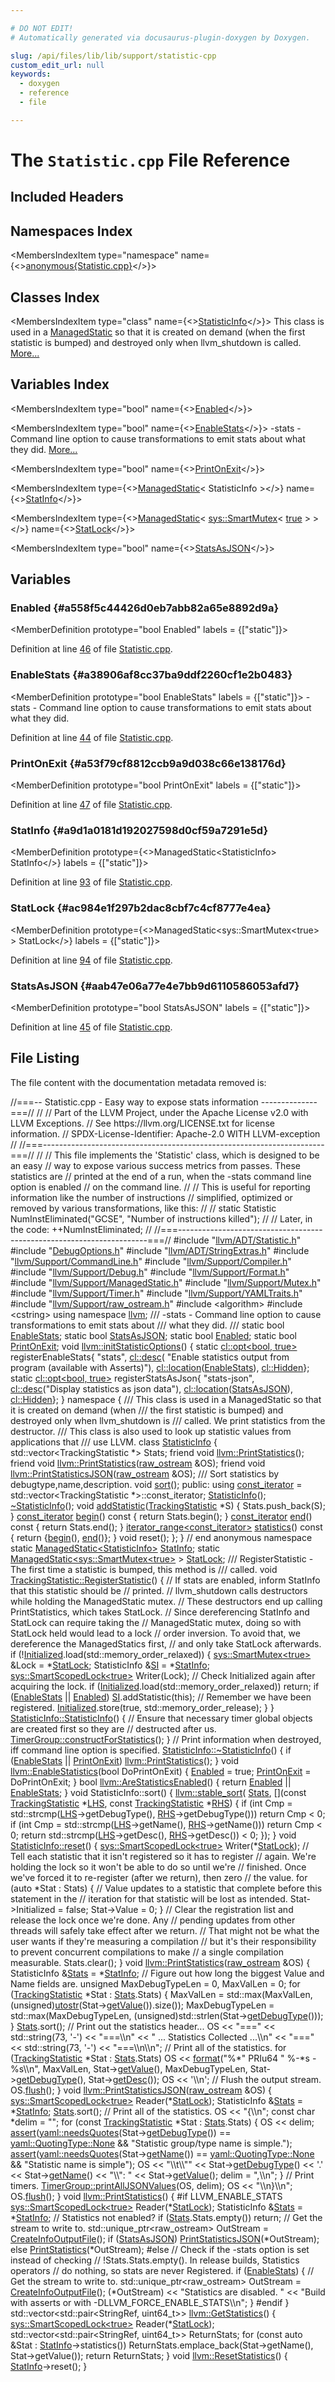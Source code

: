```yaml
---

# DO NOT EDIT!
# Automatically generated via docusaurus-plugin-doxygen by Doxygen.

slug: /api/files/lib/lib/support/statistic-cpp
custom_edit_url: null
keywords:
  - doxygen
  - reference
  - file

---
```





# The `Statistic.cpp` File Reference

<DoxygenPage pluginConfig={pluginConfig}>



## Included Headers

<IncludesList>
<IncludesListItem
  filePath="llvm/ADT/Statistic.h"
  permalink="/docs/api/files/include/include/llvm/include/llvm/adt/statistic-h"
  isLocal="true" />
<IncludesListItem
  filePath="DebugOptions.h"
  permalink="/docs/api/files/lib/lib/support/debugoptions-h"
  isLocal="true" />
<IncludesListItem
  filePath="llvm/ADT/StringExtras.h"
  permalink="/docs/api/files/include/include/llvm/include/llvm/adt/stringextras-h"
  isLocal="true" />
<IncludesListItem
  filePath="llvm/Support/CommandLine.h"
  permalink="/docs/api/files/include/include/llvm/include/llvm/support/commandline-h"
  isLocal="true" />
<IncludesListItem
  filePath="llvm/Support/Compiler.h"
  permalink="/docs/api/files/include/include/llvm/include/llvm/support/compiler-h"
  isLocal="true" />
<IncludesListItem
  filePath="llvm/Support/Debug.h"
  permalink="/docs/api/files/include/include/llvm/include/llvm/support/debug-h"
  isLocal="true" />
<IncludesListItem
  filePath="llvm/Support/Format.h"
  permalink="/docs/api/files/include/include/llvm/include/llvm/support/format-h"
  isLocal="true" />
<IncludesListItem
  filePath="llvm/Support/ManagedStatic.h"
  permalink="/docs/api/files/include/include/llvm/include/llvm/support/managedstatic-h"
  isLocal="true" />
<IncludesListItem
  filePath="llvm/Support/Mutex.h"
  permalink="/docs/api/files/include/include/llvm/include/llvm/support/mutex-h"
  isLocal="true" />
<IncludesListItem
  filePath="llvm/Support/Timer.h"
  permalink="/docs/api/files/include/include/llvm/include/llvm/support/timer-h"
  isLocal="true" />
<IncludesListItem
  filePath="llvm/Support/YAMLTraits.h"
  permalink="/docs/api/files/include/include/llvm/include/llvm/support/yamltraits-h"
  isLocal="true" />
<IncludesListItem
  filePath="llvm/Support/raw_ostream.h"
  permalink="/docs/api/files/include/include/llvm/include/llvm/support/raw-ostream-h"
  isLocal="true" />
<IncludesListItem
  filePath="algorithm"
  permalink=""
  isLocal="false" />
<IncludesListItem
  filePath="cstring"
  permalink=""
  isLocal="false" />
</IncludesList>

## Namespaces Index

<MembersIndex>

<MembersIndexItem
  type="namespace"
  name={<><a href="/docs/api/namespaces/anonymous-statistic-cpp-">anonymous&#123;Statistic.cpp&#125;</a></>}>
</MembersIndexItem>

</MembersIndex>

## Classes Index

<MembersIndex>

<MembersIndexItem
  type="class"
  name={<><a href="/docs/api/classes/anonymous-namespace-statistic-cpp-/statisticinfo">StatisticInfo</a></>}>
This class is used in a <a href="/docs/api/classes/llvm/managedstatic">ManagedStatic</a> so that it is created on demand (when the first statistic is bumped) and destroyed only when llvm&#95;shutdown is called. <a href="/docs/api/classes/anonymous-namespace-statistic-cpp-/statisticinfo/#details">More...</a>
</MembersIndexItem>

</MembersIndex>

## Variables Index

<MembersIndex>

<MembersIndexItem
  type="bool"
  name={<><a href="#a558f5c44426d0eb7abb82a65e8892d9a">Enabled</a></>}>
</MembersIndexItem>

<MembersIndexItem
  type="bool"
  name={<><a href="#a38906af8cc37ba9ddf2260cf1e2b0483">EnableStats</a></>}>
-stats - Command line option to cause transformations to emit stats about what they did. <a href="#a38906af8cc37ba9ddf2260cf1e2b0483">More...</a>
</MembersIndexItem>

<MembersIndexItem
  type="bool"
  name={<><a href="#a53f79cf8812ccb9a9d038c66e138176d">PrintOnExit</a></>}>
</MembersIndexItem>

<MembersIndexItem
  type={<><a href="/docs/api/classes/llvm/managedstatic">ManagedStatic</a>&lt; StatisticInfo &gt;</>}
  name={<><a href="#a9d1a0181d192027598d0cf59a7291e5d">StatInfo</a></>}>
</MembersIndexItem>

<MembersIndexItem
  type={<><a href="/docs/api/classes/llvm/managedstatic">ManagedStatic</a>&lt; <a href="/docs/api/classes/llvm/sys/smartmutex">sys::SmartMutex</a>&lt; <a href="/docs/api/files/lib/lib/analysis/basicaliasanalysis-cpp/#af6d5cafbdfc5313e65d990120021a3ec">true</a> &gt; &gt;</>}
  name={<><a href="#ac984e1f297b2dac8cbf7c4cf8777e4ea">StatLock</a></>}>
</MembersIndexItem>

<MembersIndexItem
  type="bool"
  name={<><a href="#aab47e06a77e4e7bb9d6110586053afd7">StatsAsJSON</a></>}>
</MembersIndexItem>

</MembersIndex>


<SectionDefinition>

## Variables

### Enabled {#a558f5c44426d0eb7abb82a65e8892d9a}

<MemberDefinition
  prototype="bool Enabled"
  labels = {["static"]}>

Definition at line <a href="#l00046">46</a> of file <a href="/docs/api/files/lib/lib/support/statistic-cpp">Statistic.cpp</a>.
</MemberDefinition>

### EnableStats {#a38906af8cc37ba9ddf2260cf1e2b0483}

<MemberDefinition
  prototype="bool EnableStats"
  labels = {["static"]}>
-stats - Command line option to cause transformations to emit stats about what they did.

Definition at line <a href="#l00044">44</a> of file <a href="/docs/api/files/lib/lib/support/statistic-cpp">Statistic.cpp</a>.
</MemberDefinition>

### PrintOnExit {#a53f79cf8812ccb9a9d038c66e138176d}

<MemberDefinition
  prototype="bool PrintOnExit"
  labels = {["static"]}>

Definition at line <a href="#l00047">47</a> of file <a href="/docs/api/files/lib/lib/support/statistic-cpp">Statistic.cpp</a>.
</MemberDefinition>

### StatInfo {#a9d1a0181d192027598d0cf59a7291e5d}

<MemberDefinition
  prototype={<>ManagedStatic&lt;StatisticInfo&gt; StatInfo</>}
  labels = {["static"]}>

Definition at line <a href="#l00093">93</a> of file <a href="/docs/api/files/lib/lib/support/statistic-cpp">Statistic.cpp</a>.
</MemberDefinition>

### StatLock {#ac984e1f297b2dac8cbf7c4cf8777e4ea}

<MemberDefinition
  prototype={<>ManagedStatic&lt;sys::SmartMutex&lt;true&gt; &gt; StatLock</>}
  labels = {["static"]}>

Definition at line <a href="#l00094">94</a> of file <a href="/docs/api/files/lib/lib/support/statistic-cpp">Statistic.cpp</a>.
</MemberDefinition>

### StatsAsJSON {#aab47e06a77e4e7bb9d6110586053afd7}

<MemberDefinition
  prototype="bool StatsAsJSON"
  labels = {["static"]}>

Definition at line <a href="#l00045">45</a> of file <a href="/docs/api/files/lib/lib/support/statistic-cpp">Statistic.cpp</a>.
</MemberDefinition>

</SectionDefinition>

## File Listing

The file content with the documentation metadata removed is:

<ProgramListing>

<Link id="l00001" /><CodeLine lineNumber="1"><Highlight kind="comment">//===-- Statistic.cpp - Easy way to expose stats information --------------===//</Highlight><Highlight kind="normal"></Highlight></CodeLine>
<Link id="l00002" /><CodeLine lineNumber="2"><Highlight kind="normal"></Highlight><Highlight kind="comment">//</Highlight><Highlight kind="normal"></Highlight></CodeLine>
<Link id="l00003" /><CodeLine lineNumber="3"><Highlight kind="normal"></Highlight><Highlight kind="comment">// Part of the LLVM Project, under the Apache License v2.0 with LLVM Exceptions.</Highlight><Highlight kind="normal"></Highlight></CodeLine>
<Link id="l00004" /><CodeLine lineNumber="4"><Highlight kind="normal"></Highlight><Highlight kind="comment">// See https://llvm.org/LICENSE.txt for license information.</Highlight><Highlight kind="normal"></Highlight></CodeLine>
<Link id="l00005" /><CodeLine lineNumber="5"><Highlight kind="normal"></Highlight><Highlight kind="comment">// SPDX-License-Identifier: Apache-2.0 WITH LLVM-exception</Highlight><Highlight kind="normal"></Highlight></CodeLine>
<Link id="l00006" /><CodeLine lineNumber="6"><Highlight kind="normal"></Highlight><Highlight kind="comment">//</Highlight><Highlight kind="normal"></Highlight></CodeLine>
<Link id="l00007" /><CodeLine lineNumber="7"><Highlight kind="normal"></Highlight><Highlight kind="comment">//===----------------------------------------------------------------------===//</Highlight><Highlight kind="normal"></Highlight></CodeLine>
<Link id="l00008" /><CodeLine lineNumber="8"><Highlight kind="normal"></Highlight><Highlight kind="comment">//</Highlight><Highlight kind="normal"></Highlight></CodeLine>
<Link id="l00009" /><CodeLine lineNumber="9"><Highlight kind="normal"></Highlight><Highlight kind="comment">// This file implements the &#39;Statistic&#39; class, which is designed to be an easy</Highlight><Highlight kind="normal"></Highlight></CodeLine>
<Link id="l00010" /><CodeLine lineNumber="10"><Highlight kind="normal"></Highlight><Highlight kind="comment">// way to expose various success metrics from passes.  These statistics are</Highlight><Highlight kind="normal"></Highlight></CodeLine>
<Link id="l00011" /><CodeLine lineNumber="11"><Highlight kind="normal"></Highlight><Highlight kind="comment">// printed at the end of a run, when the -stats command line option is enabled</Highlight><Highlight kind="normal"></Highlight></CodeLine>
<Link id="l00012" /><CodeLine lineNumber="12"><Highlight kind="normal"></Highlight><Highlight kind="comment">// on the command line.</Highlight><Highlight kind="normal"></Highlight></CodeLine>
<Link id="l00013" /><CodeLine lineNumber="13"><Highlight kind="normal"></Highlight><Highlight kind="comment">//</Highlight><Highlight kind="normal"></Highlight></CodeLine>
<Link id="l00014" /><CodeLine lineNumber="14"><Highlight kind="normal"></Highlight><Highlight kind="comment">// This is useful for reporting information like the number of instructions</Highlight><Highlight kind="normal"></Highlight></CodeLine>
<Link id="l00015" /><CodeLine lineNumber="15"><Highlight kind="normal"></Highlight><Highlight kind="comment">// simplified, optimized or removed by various transformations, like this:</Highlight><Highlight kind="normal"></Highlight></CodeLine>
<Link id="l00016" /><CodeLine lineNumber="16"><Highlight kind="normal"></Highlight><Highlight kind="comment">//</Highlight><Highlight kind="normal"></Highlight></CodeLine>
<Link id="l00017" /><CodeLine lineNumber="17"><Highlight kind="normal"></Highlight><Highlight kind="comment">// static Statistic NumInstEliminated(&quot;GCSE&quot;, &quot;Number of instructions killed&quot;);</Highlight><Highlight kind="normal"></Highlight></CodeLine>
<Link id="l00018" /><CodeLine lineNumber="18"><Highlight kind="normal"></Highlight><Highlight kind="comment">//</Highlight><Highlight kind="normal"></Highlight></CodeLine>
<Link id="l00019" /><CodeLine lineNumber="19"><Highlight kind="normal"></Highlight><Highlight kind="comment">// Later, in the code: ++NumInstEliminated;</Highlight><Highlight kind="normal"></Highlight></CodeLine>
<Link id="l00020" /><CodeLine lineNumber="20"><Highlight kind="normal"></Highlight><Highlight kind="comment">//</Highlight><Highlight kind="normal"></Highlight></CodeLine>
<Link id="l00021" /><CodeLine lineNumber="21"><Highlight kind="normal"></Highlight><Highlight kind="comment">//===----------------------------------------------------------------------===//</Highlight><Highlight kind="normal"></Highlight></CodeLine>
<Link id="l00022" /><CodeLine lineNumber="22"><Highlight kind="normal"></Highlight></CodeLine>
<Link id="l00023" /><CodeLine lineNumber="23"><Highlight kind="normal"></Highlight><Highlight kind="preprocessor">#include &quot;<a href="/docs/api/files/include/include/llvm/include/llvm/adt/statistic-h">llvm/ADT/Statistic.h</a>&quot;</Highlight><Highlight kind="normal"></Highlight></CodeLine>
<Link id="l00024" /><CodeLine lineNumber="24"><Highlight kind="normal"></Highlight></CodeLine>
<Link id="l00025" /><CodeLine lineNumber="25"><Highlight kind="normal"></Highlight><Highlight kind="preprocessor">#include &quot;<a href="/docs/api/files/lib/lib/support/debugoptions-h">DebugOptions.h</a>&quot;</Highlight><Highlight kind="normal"></Highlight></CodeLine>
<Link id="l00026" /><CodeLine lineNumber="26"><Highlight kind="normal"></Highlight></CodeLine>
<Link id="l00027" /><CodeLine lineNumber="27"><Highlight kind="normal"></Highlight><Highlight kind="preprocessor">#include &quot;<a href="/docs/api/files/include/include/llvm/include/llvm/adt/stringextras-h">llvm/ADT/StringExtras.h</a>&quot;</Highlight><Highlight kind="normal"></Highlight></CodeLine>
<Link id="l00028" /><CodeLine lineNumber="28"><Highlight kind="normal"></Highlight><Highlight kind="preprocessor">#include &quot;<a href="/docs/api/files/include/include/llvm/include/llvm/support/commandline-h">llvm/Support/CommandLine.h</a>&quot;</Highlight><Highlight kind="normal"></Highlight></CodeLine>
<Link id="l00029" /><CodeLine lineNumber="29"><Highlight kind="normal"></Highlight><Highlight kind="preprocessor">#include &quot;<a href="/docs/api/files/include/include/llvm/include/llvm/support/compiler-h">llvm/Support/Compiler.h</a>&quot;</Highlight><Highlight kind="normal"></Highlight></CodeLine>
<Link id="l00030" /><CodeLine lineNumber="30"><Highlight kind="normal"></Highlight><Highlight kind="preprocessor">#include &quot;<a href="/docs/api/files/include/include/llvm/include/llvm/support/debug-h">llvm/Support/Debug.h</a>&quot;</Highlight><Highlight kind="normal"></Highlight></CodeLine>
<Link id="l00031" /><CodeLine lineNumber="31"><Highlight kind="normal"></Highlight><Highlight kind="preprocessor">#include &quot;<a href="/docs/api/files/include/include/llvm/include/llvm/support/format-h">llvm/Support/Format.h</a>&quot;</Highlight><Highlight kind="normal"></Highlight></CodeLine>
<Link id="l00032" /><CodeLine lineNumber="32"><Highlight kind="normal"></Highlight><Highlight kind="preprocessor">#include &quot;<a href="/docs/api/files/include/include/llvm/include/llvm/support/managedstatic-h">llvm/Support/ManagedStatic.h</a>&quot;</Highlight><Highlight kind="normal"></Highlight></CodeLine>
<Link id="l00033" /><CodeLine lineNumber="33"><Highlight kind="normal"></Highlight><Highlight kind="preprocessor">#include &quot;<a href="/docs/api/files/include/include/llvm/include/llvm/support/mutex-h">llvm/Support/Mutex.h</a>&quot;</Highlight><Highlight kind="normal"></Highlight></CodeLine>
<Link id="l00034" /><CodeLine lineNumber="34"><Highlight kind="normal"></Highlight><Highlight kind="preprocessor">#include &quot;<a href="/docs/api/files/include/include/llvm/include/llvm/support/timer-h">llvm/Support/Timer.h</a>&quot;</Highlight><Highlight kind="normal"></Highlight></CodeLine>
<Link id="l00035" /><CodeLine lineNumber="35"><Highlight kind="normal"></Highlight><Highlight kind="preprocessor">#include &quot;<a href="/docs/api/files/include/include/llvm/include/llvm/support/yamltraits-h">llvm/Support/YAMLTraits.h</a>&quot;</Highlight><Highlight kind="normal"></Highlight></CodeLine>
<Link id="l00036" /><CodeLine lineNumber="36"><Highlight kind="normal"></Highlight><Highlight kind="preprocessor">#include &quot;<a href="/docs/api/files/include/include/llvm/include/llvm/support/raw-ostream-h">llvm/Support/raw&#95;ostream.h</a>&quot;</Highlight><Highlight kind="normal"></Highlight></CodeLine>
<Link id="l00037" /><CodeLine lineNumber="37"><Highlight kind="normal"></Highlight><Highlight kind="preprocessor">#include &lt;algorithm&gt;</Highlight><Highlight kind="normal"></Highlight></CodeLine>
<Link id="l00038" /><CodeLine lineNumber="38"><Highlight kind="normal"></Highlight><Highlight kind="preprocessor">#include &lt;cstring&gt;</Highlight><Highlight kind="normal"></Highlight></CodeLine>
<Link id="l00039" /><CodeLine lineNumber="39"><Highlight kind="normal"></Highlight><Highlight kind="keyword">using namespace </Highlight><Highlight kind="normal"><a href="/docs/api/namespaces/llvm">llvm</a>;</Highlight></CodeLine>
<Link id="l00040" /><CodeLine lineNumber="40"><Highlight kind="normal"></Highlight><Highlight kind="comment"></Highlight></CodeLine>
<Link id="l00041" /><CodeLine lineNumber="41"><Highlight kind="comment">/// -stats - Command line option to cause transformations to emit stats about</Highlight></CodeLine>
<Link id="l00042" /><CodeLine lineNumber="42"><Highlight kind="comment">/// what they did.</Highlight></CodeLine>
<Link id="l00043" /><CodeLine lineNumber="43"><Highlight kind="comment">///</Highlight><Highlight kind="normal"></Highlight></CodeLine>
<Link id="l00044" /><CodeLine lineNumber="44" lineLink="#a38906af8cc37ba9ddf2260cf1e2b0483"><Highlight kind="normal"></Highlight><Highlight kind="keyword">static</Highlight><Highlight kind="normal"> </Highlight><Highlight kind="keywordtype">bool</Highlight><Highlight kind="normal"> <a href="#a38906af8cc37ba9ddf2260cf1e2b0483">EnableStats</a>;</Highlight></CodeLine>
<Link id="l00045" /><CodeLine lineNumber="45" lineLink="#aab47e06a77e4e7bb9d6110586053afd7"><Highlight kind="normal"></Highlight><Highlight kind="keyword">static</Highlight><Highlight kind="normal"> </Highlight><Highlight kind="keywordtype">bool</Highlight><Highlight kind="normal"> <a href="#aab47e06a77e4e7bb9d6110586053afd7">StatsAsJSON</a>;</Highlight></CodeLine>
<Link id="l00046" /><CodeLine lineNumber="46" lineLink="#a558f5c44426d0eb7abb82a65e8892d9a"><Highlight kind="normal"></Highlight><Highlight kind="keyword">static</Highlight><Highlight kind="normal"> </Highlight><Highlight kind="keywordtype">bool</Highlight><Highlight kind="normal"> <a href="#a558f5c44426d0eb7abb82a65e8892d9a">Enabled</a>;</Highlight></CodeLine>
<Link id="l00047" /><CodeLine lineNumber="47" lineLink="#a53f79cf8812ccb9a9d038c66e138176d"><Highlight kind="normal"></Highlight><Highlight kind="keyword">static</Highlight><Highlight kind="normal"> </Highlight><Highlight kind="keywordtype">bool</Highlight><Highlight kind="normal"> <a href="#a53f79cf8812ccb9a9d038c66e138176d">PrintOnExit</a>;</Highlight></CodeLine>
<Link id="l00048" /><CodeLine lineNumber="48"><Highlight kind="normal"></Highlight></CodeLine>
<Link id="l00049" /><CodeLine lineNumber="49" lineLink="/docs/api/namespaces/llvm/#a87a54c835d57e5f3da731e65fcdddeb6"><Highlight kind="normal"></Highlight><Highlight kind="keywordtype">void</Highlight><Highlight kind="normal"> <a href="/docs/api/namespaces/llvm/#a87a54c835d57e5f3da731e65fcdddeb6">llvm::initStatisticOptions</a>() &#123;</Highlight></CodeLine>
<Link id="l00050" /><CodeLine lineNumber="50"><Highlight kind="normal">  </Highlight><Highlight kind="keyword">static</Highlight><Highlight kind="normal"> <a href="/docs/api/classes/llvm/cl/opt">cl::opt&lt;bool, true&gt;</a> registerEnableStats&#123;</Highlight></CodeLine>
<Link id="l00051" /><CodeLine lineNumber="51"><Highlight kind="normal">      </Highlight><Highlight kind="stringliteral">&quot;stats&quot;</Highlight><Highlight kind="normal">,</Highlight></CodeLine>
<Link id="l00052" /><CodeLine lineNumber="52"><Highlight kind="normal">      <a href="/docs/api/structs/llvm/cl/desc">cl::desc</a>(</Highlight></CodeLine>
<Link id="l00053" /><CodeLine lineNumber="53"><Highlight kind="normal">          </Highlight><Highlight kind="stringliteral">&quot;Enable statistics output from program (available with Asserts)&quot;</Highlight><Highlight kind="normal">),</Highlight></CodeLine>
<Link id="l00054" /><CodeLine lineNumber="54"><Highlight kind="normal">      <a href="/docs/api/namespaces/llvm/cl/#ad4de522646a65d987250e3aba9c55931">cl::location</a>(<a href="#a38906af8cc37ba9ddf2260cf1e2b0483">EnableStats</a>), <a href="/docs/api/namespaces/llvm/cl/#a68075925a54790e71ca790e1d4f21a40a263ac008d8d31f13ce460395fc4cf7e6">cl::Hidden</a>&#125;;</Highlight></CodeLine>
<Link id="l00055" /><CodeLine lineNumber="55"><Highlight kind="normal">  </Highlight><Highlight kind="keyword">static</Highlight><Highlight kind="normal"> <a href="/docs/api/classes/llvm/cl/opt">cl::opt&lt;bool, true&gt;</a> registerStatsAsJson&#123;</Highlight></CodeLine>
<Link id="l00056" /><CodeLine lineNumber="56"><Highlight kind="normal">      </Highlight><Highlight kind="stringliteral">&quot;stats-json&quot;</Highlight><Highlight kind="normal">, <a href="/docs/api/structs/llvm/cl/desc">cl::desc</a>(</Highlight><Highlight kind="stringliteral">&quot;Display statistics as json data&quot;</Highlight><Highlight kind="normal">),</Highlight></CodeLine>
<Link id="l00057" /><CodeLine lineNumber="57"><Highlight kind="normal">      <a href="/docs/api/namespaces/llvm/cl/#ad4de522646a65d987250e3aba9c55931">cl::location</a>(<a href="#aab47e06a77e4e7bb9d6110586053afd7">StatsAsJSON</a>), <a href="/docs/api/namespaces/llvm/cl/#a68075925a54790e71ca790e1d4f21a40a263ac008d8d31f13ce460395fc4cf7e6">cl::Hidden</a>&#125;;</Highlight></CodeLine>
<Link id="l00058" /><CodeLine lineNumber="58"><Highlight kind="normal">&#125;</Highlight></CodeLine>
<Link id="l00059" /><CodeLine lineNumber="59"><Highlight kind="normal"></Highlight></CodeLine>
<Link id="l00060" /><CodeLine lineNumber="60" lineLink="/docs/api/namespaces/anonymous-statistic-cpp-"><Highlight kind="normal"></Highlight><Highlight kind="keyword">namespace </Highlight><Highlight kind="normal">&#123;</Highlight><Highlight kind="comment"></Highlight></CodeLine>
<Link id="l00061" /><CodeLine lineNumber="61"><Highlight kind="comment">/// This class is used in a ManagedStatic so that it is created on demand (when</Highlight></CodeLine>
<Link id="l00062" /><CodeLine lineNumber="62"><Highlight kind="comment">/// the first statistic is bumped) and destroyed only when llvm&#95;shutdown is</Highlight></CodeLine>
<Link id="l00063" /><CodeLine lineNumber="63"><Highlight kind="comment">/// called. We print statistics from the destructor.</Highlight></CodeLine>
<Link id="l00064" /><CodeLine lineNumber="64"><Highlight kind="comment">/// This class is also used to look up statistic values from applications that</Highlight></CodeLine>
<Link id="l00065" /><CodeLine lineNumber="65"><Highlight kind="comment">/// use LLVM.</Highlight><Highlight kind="normal"></Highlight></CodeLine>
<Link id="l00066" /><CodeLine lineNumber="66" lineLink="/docs/api/classes/anonymous-namespace-statistic-cpp-/statisticinfo"><Highlight kind="normal"></Highlight><Highlight kind="keyword">class </Highlight><Highlight kind="normal"><a href="/docs/api/classes/anonymous-namespace-statistic-cpp-/statisticinfo/#a15ae42d0878ba114fe7843b2129b9611">StatisticInfo</a> &#123;</Highlight></CodeLine>
<Link id="l00067" /><CodeLine lineNumber="67"><Highlight kind="normal">  std::vector&lt;TrackingStatistic &#42;&gt; Stats;</Highlight></CodeLine>
<Link id="l00068" /><CodeLine lineNumber="68"><Highlight kind="normal"></Highlight></CodeLine>
<Link id="l00069" /><CodeLine lineNumber="69" lineLink="/docs/api/classes/anonymous-namespace-statistic-cpp-/statisticinfo/#adcd0ec7b5a3c020132c82736b694e6cb"><Highlight kind="normal">  </Highlight><Highlight kind="keyword">friend</Highlight><Highlight kind="normal"> </Highlight><Highlight kind="keywordtype">void</Highlight><Highlight kind="normal"> <a href="/docs/api/namespaces/llvm/#aa5094c6f6a737f5a94596cdab0b2b449">llvm::PrintStatistics</a>();</Highlight></CodeLine>
<Link id="l00070" /><CodeLine lineNumber="70" lineLink="/docs/api/classes/anonymous-namespace-statistic-cpp-/statisticinfo/#a914ae87992fc63f360285419b0031d9b"><Highlight kind="normal">  </Highlight><Highlight kind="keyword">friend</Highlight><Highlight kind="normal"> </Highlight><Highlight kind="keywordtype">void</Highlight><Highlight kind="normal"> <a href="/docs/api/namespaces/llvm/#aa5094c6f6a737f5a94596cdab0b2b449">llvm::PrintStatistics</a>(<a href="/docs/api/classes/llvm/raw-ostream">raw&#95;ostream</a> &amp;OS);</Highlight></CodeLine>
<Link id="l00071" /><CodeLine lineNumber="71" lineLink="/docs/api/classes/anonymous-namespace-statistic-cpp-/statisticinfo/#a70edbe083a3dd7b0ad557466afb69200"><Highlight kind="normal">  </Highlight><Highlight kind="keyword">friend</Highlight><Highlight kind="normal"> </Highlight><Highlight kind="keywordtype">void</Highlight><Highlight kind="normal"> <a href="/docs/api/namespaces/llvm/#aec1a19ebf309a206257e212c33f045a1">llvm::PrintStatisticsJSON</a>(<a href="/docs/api/classes/llvm/raw-ostream">raw&#95;ostream</a> &amp;OS);</Highlight></CodeLine>
<Link id="l00072" /><CodeLine lineNumber="72"><Highlight kind="normal"></Highlight><Highlight kind="comment"></Highlight></CodeLine>
<Link id="l00073" /><CodeLine lineNumber="73"><Highlight kind="comment">  /// Sort statistics by debugtype,name,description.</Highlight><Highlight kind="normal"></Highlight></CodeLine>
<Link id="l00074" /><CodeLine lineNumber="74"><Highlight kind="normal">  </Highlight><Highlight kind="keywordtype">void</Highlight><Highlight kind="normal"> <a href="/docs/api/namespaces/llvm/#a74cdbd1e4f731e7d7cd83461b8b1de0b">sort</a>();</Highlight></CodeLine>
<Link id="l00075" /><CodeLine lineNumber="75"><Highlight kind="normal"></Highlight><Highlight kind="keyword">public</Highlight><Highlight kind="normal">:</Highlight></CodeLine>
<Link id="l00076" /><CodeLine lineNumber="76" lineLink="/docs/api/classes/anonymous-namespace-statistic-cpp-/statisticinfo/#aa092df693297372d76beda948eed904f"><Highlight kind="normal">  </Highlight><Highlight kind="keyword">using </Highlight><Highlight kind="normal"><a href="/docs/api/classes/anonymous-namespace-statistic-cpp-/statisticinfo/#aa092df693297372d76beda948eed904f">const&#95;iterator</a> = std::vector&lt;TrackingStatistic &#42;&gt;::const&#95;iterator;</Highlight></CodeLine>
<Link id="l00077" /><CodeLine lineNumber="77"><Highlight kind="normal"></Highlight></CodeLine>
<Link id="l00078" /><CodeLine lineNumber="78"><Highlight kind="normal">  <a href="/docs/api/classes/anonymous-namespace-statistic-cpp-/statisticinfo/#a15ae42d0878ba114fe7843b2129b9611">StatisticInfo</a>();</Highlight></CodeLine>
<Link id="l00079" /><CodeLine lineNumber="79"><Highlight kind="normal">  <a href="/docs/api/classes/anonymous-namespace-statistic-cpp-/statisticinfo/#a15ae42d0878ba114fe7843b2129b9611">~StatisticInfo</a>();</Highlight></CodeLine>
<Link id="l00080" /><CodeLine lineNumber="80"><Highlight kind="normal"></Highlight></CodeLine>
<Link id="l00081" /><CodeLine lineNumber="81" lineLink="/docs/api/classes/anonymous-namespace-statistic-cpp-/statisticinfo/#a6ad90420121bd6daed43d86479000c2b"><Highlight kind="normal">  </Highlight><Highlight kind="keywordtype">void</Highlight><Highlight kind="normal"> <a href="/docs/api/classes/anonymous-namespace-statistic-cpp-/statisticinfo/#a6ad90420121bd6daed43d86479000c2b">addStatistic</a>(<a href="/docs/api/classes/llvm/trackingstatistic">TrackingStatistic</a> &#42;S) &#123; Stats.push&#95;back(S); &#125;</Highlight></CodeLine>
<Link id="l00082" /><CodeLine lineNumber="82"><Highlight kind="normal"></Highlight></CodeLine>
<Link id="l00083" /><CodeLine lineNumber="83" lineLink="/docs/api/classes/anonymous-namespace-statistic-cpp-/statisticinfo/#a4f3735bd99f4c0e2f305419c9c038434"><Highlight kind="normal">  <a href="/docs/api/classes/anonymous-namespace-statistic-cpp-/statisticinfo/#aa092df693297372d76beda948eed904f">const&#95;iterator</a> <a href="/docs/api/classes/anonymous-namespace-statistic-cpp-/statisticinfo/#a4f3735bd99f4c0e2f305419c9c038434">begin</a>()</Highlight><Highlight kind="keyword"> const </Highlight><Highlight kind="normal">&#123; </Highlight><Highlight kind="keywordflow">return</Highlight><Highlight kind="normal"> Stats.begin(); &#125;</Highlight></CodeLine>
<Link id="l00084" /><CodeLine lineNumber="84" lineLink="/docs/api/classes/anonymous-namespace-statistic-cpp-/statisticinfo/#a891dbb2b3761aa1053445d8e906169ff"><Highlight kind="normal">  <a href="/docs/api/classes/anonymous-namespace-statistic-cpp-/statisticinfo/#aa092df693297372d76beda948eed904f">const&#95;iterator</a> <a href="/docs/api/classes/anonymous-namespace-statistic-cpp-/statisticinfo/#a891dbb2b3761aa1053445d8e906169ff">end</a>()</Highlight><Highlight kind="keyword"> const </Highlight><Highlight kind="normal">&#123; </Highlight><Highlight kind="keywordflow">return</Highlight><Highlight kind="normal"> Stats.end(); &#125;</Highlight></CodeLine>
<Link id="l00085" /><CodeLine lineNumber="85" lineLink="/docs/api/classes/anonymous-namespace-statistic-cpp-/statisticinfo/#a706e115037bb86960cae5c9ec7e791f4"><Highlight kind="normal">  <a href="/docs/api/classes/llvm/iterator-range">iterator&#95;range&lt;const&#95;iterator&gt;</a> <a href="/docs/api/classes/anonymous-namespace-statistic-cpp-/statisticinfo/#a706e115037bb86960cae5c9ec7e791f4">statistics</a>()</Highlight><Highlight kind="keyword"> const </Highlight><Highlight kind="normal">&#123;</Highlight></CodeLine>
<Link id="l00086" /><CodeLine lineNumber="86"><Highlight kind="normal">    </Highlight><Highlight kind="keywordflow">return</Highlight><Highlight kind="normal"> &#123;<a href="/docs/api/classes/anonymous-namespace-statistic-cpp-/statisticinfo/#a4f3735bd99f4c0e2f305419c9c038434">begin</a>(), <a href="/docs/api/classes/anonymous-namespace-statistic-cpp-/statisticinfo/#a891dbb2b3761aa1053445d8e906169ff">end</a>()&#125;;</Highlight></CodeLine>
<Link id="l00087" /><CodeLine lineNumber="87"><Highlight kind="normal">  &#125;</Highlight></CodeLine>
<Link id="l00088" /><CodeLine lineNumber="88"><Highlight kind="normal"></Highlight></CodeLine>
<Link id="l00089" /><CodeLine lineNumber="89"><Highlight kind="normal">  </Highlight><Highlight kind="keywordtype">void</Highlight><Highlight kind="normal"> reset();</Highlight></CodeLine>
<Link id="l00090" /><CodeLine lineNumber="90"><Highlight kind="normal">&#125;;</Highlight></CodeLine>
<Link id="l00091" /><CodeLine lineNumber="91"><Highlight kind="normal">&#125; </Highlight><Highlight kind="comment">// end anonymous namespace</Highlight><Highlight kind="normal"></Highlight></CodeLine>
<Link id="l00092" /><CodeLine lineNumber="92"><Highlight kind="normal"></Highlight></CodeLine>
<Link id="l00093" /><CodeLine lineNumber="93" lineLink="#a9d1a0181d192027598d0cf59a7291e5d"><Highlight kind="normal"></Highlight><Highlight kind="keyword">static</Highlight><Highlight kind="normal"> <a href="/docs/api/classes/llvm/managedstatic">ManagedStatic&lt;StatisticInfo&gt;</a> <a href="#a9d1a0181d192027598d0cf59a7291e5d">StatInfo</a>;</Highlight></CodeLine>
<Link id="l00094" /><CodeLine lineNumber="94" lineLink="#ac984e1f297b2dac8cbf7c4cf8777e4ea"><Highlight kind="normal"></Highlight><Highlight kind="keyword">static</Highlight><Highlight kind="normal"> <a href="/docs/api/classes/llvm/managedstatic">ManagedStatic&lt;sys::SmartMutex&lt;true&gt;</a> &gt; <a href="#ac984e1f297b2dac8cbf7c4cf8777e4ea">StatLock</a>;</Highlight></CodeLine>
<Link id="l00095" /><CodeLine lineNumber="95"><Highlight kind="normal"></Highlight><Highlight kind="comment"></Highlight></CodeLine>
<Link id="l00096" /><CodeLine lineNumber="96"><Highlight kind="comment">/// RegisterStatistic - The first time a statistic is bumped, this method is</Highlight></CodeLine>
<Link id="l00097" /><CodeLine lineNumber="97"><Highlight kind="comment">/// called.</Highlight><Highlight kind="normal"></Highlight></CodeLine>
<Link id="l00098" /><CodeLine lineNumber="98" lineLink="/docs/api/classes/llvm/trackingstatistic/#af204074bb99629a0b644be5a81b1a269"><Highlight kind="normal"></Highlight><Highlight kind="keywordtype">void</Highlight><Highlight kind="normal"> <a href="/docs/api/classes/llvm/trackingstatistic/#af204074bb99629a0b644be5a81b1a269">TrackingStatistic::RegisterStatistic</a>() &#123;</Highlight></CodeLine>
<Link id="l00099" /><CodeLine lineNumber="99"><Highlight kind="normal">  </Highlight><Highlight kind="comment">// If stats are enabled, inform StatInfo that this statistic should be</Highlight><Highlight kind="normal"></Highlight></CodeLine>
<Link id="l00100" /><CodeLine lineNumber="100"><Highlight kind="normal">  </Highlight><Highlight kind="comment">// printed.</Highlight><Highlight kind="normal"></Highlight></CodeLine>
<Link id="l00101" /><CodeLine lineNumber="101"><Highlight kind="normal">  </Highlight><Highlight kind="comment">// llvm&#95;shutdown calls destructors while holding the ManagedStatic mutex.</Highlight><Highlight kind="normal"></Highlight></CodeLine>
<Link id="l00102" /><CodeLine lineNumber="102"><Highlight kind="normal">  </Highlight><Highlight kind="comment">// These destructors end up calling PrintStatistics, which takes StatLock.</Highlight><Highlight kind="normal"></Highlight></CodeLine>
<Link id="l00103" /><CodeLine lineNumber="103"><Highlight kind="normal">  </Highlight><Highlight kind="comment">// Since dereferencing StatInfo and StatLock can require taking the</Highlight><Highlight kind="normal"></Highlight></CodeLine>
<Link id="l00104" /><CodeLine lineNumber="104"><Highlight kind="normal">  </Highlight><Highlight kind="comment">// ManagedStatic mutex, doing so with StatLock held would lead to a lock</Highlight><Highlight kind="normal"></Highlight></CodeLine>
<Link id="l00105" /><CodeLine lineNumber="105"><Highlight kind="normal">  </Highlight><Highlight kind="comment">// order inversion. To avoid that, we dereference the ManagedStatics first,</Highlight><Highlight kind="normal"></Highlight></CodeLine>
<Link id="l00106" /><CodeLine lineNumber="106"><Highlight kind="normal">  </Highlight><Highlight kind="comment">// and only take StatLock afterwards.</Highlight><Highlight kind="normal"></Highlight></CodeLine>
<Link id="l00107" /><CodeLine lineNumber="107"><Highlight kind="normal">  </Highlight><Highlight kind="keywordflow">if</Highlight><Highlight kind="normal"> (!<a href="/docs/api/classes/llvm/trackingstatistic/#ac316effa43b4fd54b6451be0a3cc3d69">Initialized</a>.load(std::memory&#95;order&#95;relaxed)) &#123;</Highlight></CodeLine>
<Link id="l00108" /><CodeLine lineNumber="108"><Highlight kind="normal">    <a href="/docs/api/classes/llvm/sys/smartmutex">sys::SmartMutex&lt;true&gt;</a> &amp;Lock = &#42;<a href="#ac984e1f297b2dac8cbf7c4cf8777e4ea">StatLock</a>;</Highlight></CodeLine>
<Link id="l00109" /><CodeLine lineNumber="109"><Highlight kind="normal">    StatisticInfo &amp;<a href="/docs/api/namespaces/llvm/si">SI</a> = &#42;<a href="#a9d1a0181d192027598d0cf59a7291e5d">StatInfo</a>;</Highlight></CodeLine>
<Link id="l00110" /><CodeLine lineNumber="110"><Highlight kind="normal">    <a href="/docs/api/namespaces/llvm/sys/#a1094ec958353ee43bd8ffd18187b1160">sys::SmartScopedLock&lt;true&gt;</a> Writer(Lock);</Highlight></CodeLine>
<Link id="l00111" /><CodeLine lineNumber="111"><Highlight kind="normal">    </Highlight><Highlight kind="comment">// Check Initialized again after acquiring the lock.</Highlight><Highlight kind="normal"></Highlight></CodeLine>
<Link id="l00112" /><CodeLine lineNumber="112"><Highlight kind="normal">    </Highlight><Highlight kind="keywordflow">if</Highlight><Highlight kind="normal"> (<a href="/docs/api/classes/llvm/trackingstatistic/#ac316effa43b4fd54b6451be0a3cc3d69">Initialized</a>.load(std::memory&#95;order&#95;relaxed))</Highlight></CodeLine>
<Link id="l00113" /><CodeLine lineNumber="113"><Highlight kind="normal">      </Highlight><Highlight kind="keywordflow">return</Highlight><Highlight kind="normal">;</Highlight></CodeLine>
<Link id="l00114" /><CodeLine lineNumber="114"><Highlight kind="normal">    </Highlight><Highlight kind="keywordflow">if</Highlight><Highlight kind="normal"> (<a href="#a38906af8cc37ba9ddf2260cf1e2b0483">EnableStats</a> || <a href="#a558f5c44426d0eb7abb82a65e8892d9a">Enabled</a>)</Highlight></CodeLine>
<Link id="l00115" /><CodeLine lineNumber="115"><Highlight kind="normal">      <a href="/docs/api/namespaces/llvm/si">SI</a>.addStatistic(</Highlight><Highlight kind="keyword">this</Highlight><Highlight kind="normal">);</Highlight></CodeLine>
<Link id="l00116" /><CodeLine lineNumber="116"><Highlight kind="normal"></Highlight></CodeLine>
<Link id="l00117" /><CodeLine lineNumber="117"><Highlight kind="normal">    </Highlight><Highlight kind="comment">// Remember we have been registered.</Highlight><Highlight kind="normal"></Highlight></CodeLine>
<Link id="l00118" /><CodeLine lineNumber="118"><Highlight kind="normal">    <a href="/docs/api/classes/llvm/trackingstatistic/#ac316effa43b4fd54b6451be0a3cc3d69">Initialized</a>.store(</Highlight><Highlight kind="keyword">true</Highlight><Highlight kind="normal">, std::memory&#95;order&#95;release);</Highlight></CodeLine>
<Link id="l00119" /><CodeLine lineNumber="119"><Highlight kind="normal">  &#125;</Highlight></CodeLine>
<Link id="l00120" /><CodeLine lineNumber="120"><Highlight kind="normal">&#125;</Highlight></CodeLine>
<Link id="l00121" /><CodeLine lineNumber="121"><Highlight kind="normal"></Highlight></CodeLine>
<Link id="l00122" /><CodeLine lineNumber="122" lineLink="/docs/api/classes/anonymous-namespace-statistic-cpp-/statisticinfo/#a15ae42d0878ba114fe7843b2129b9611"><Highlight kind="normal"><a href="/docs/api/classes/anonymous-namespace-statistic-cpp-/statisticinfo/#a15ae42d0878ba114fe7843b2129b9611">StatisticInfo::StatisticInfo</a>() &#123;</Highlight></CodeLine>
<Link id="l00123" /><CodeLine lineNumber="123"><Highlight kind="normal">  </Highlight><Highlight kind="comment">// Ensure that necessary timer global objects are created first so they are</Highlight><Highlight kind="normal"></Highlight></CodeLine>
<Link id="l00124" /><CodeLine lineNumber="124"><Highlight kind="normal">  </Highlight><Highlight kind="comment">// destructed after us.</Highlight><Highlight kind="normal"></Highlight></CodeLine>
<Link id="l00125" /><CodeLine lineNumber="125"><Highlight kind="normal">  <a href="/docs/api/classes/llvm/timergroup/#af7e26e04ebc4659b165821aa390316a7">TimerGroup::constructForStatistics</a>();</Highlight></CodeLine>
<Link id="l00126" /><CodeLine lineNumber="126"><Highlight kind="normal">&#125;</Highlight></CodeLine>
<Link id="l00127" /><CodeLine lineNumber="127"><Highlight kind="normal"></Highlight></CodeLine>
<Link id="l00128" /><CodeLine lineNumber="128"><Highlight kind="normal"></Highlight><Highlight kind="comment">// Print information when destroyed, iff command line option is specified.</Highlight><Highlight kind="normal"></Highlight></CodeLine>
<Link id="l00129" /><CodeLine lineNumber="129" lineLink="/docs/api/classes/anonymous-namespace-statistic-cpp-/statisticinfo/#a91198341d265a83ba2657a4eb140d0dc"><Highlight kind="normal"><a href="/docs/api/classes/anonymous-namespace-statistic-cpp-/statisticinfo/#a91198341d265a83ba2657a4eb140d0dc">StatisticInfo::~StatisticInfo</a>() &#123;</Highlight></CodeLine>
<Link id="l00130" /><CodeLine lineNumber="130"><Highlight kind="normal">  </Highlight><Highlight kind="keywordflow">if</Highlight><Highlight kind="normal"> (<a href="#a38906af8cc37ba9ddf2260cf1e2b0483">EnableStats</a> || <a href="#a53f79cf8812ccb9a9d038c66e138176d">PrintOnExit</a>)</Highlight></CodeLine>
<Link id="l00131" /><CodeLine lineNumber="131"><Highlight kind="normal">    <a href="/docs/api/namespaces/llvm/#aa5094c6f6a737f5a94596cdab0b2b449">llvm::PrintStatistics</a>();</Highlight></CodeLine>
<Link id="l00132" /><CodeLine lineNumber="132"><Highlight kind="normal">&#125;</Highlight></CodeLine>
<Link id="l00133" /><CodeLine lineNumber="133"><Highlight kind="normal"></Highlight></CodeLine>
<Link id="l00134" /><CodeLine lineNumber="134" lineLink="/docs/api/namespaces/llvm/#a5fa843ed7ad4b46e6ba9e284656eab96"><Highlight kind="normal"></Highlight><Highlight kind="keywordtype">void</Highlight><Highlight kind="normal"> <a href="/docs/api/namespaces/llvm/#a5fa843ed7ad4b46e6ba9e284656eab96">llvm::EnableStatistics</a>(</Highlight><Highlight kind="keywordtype">bool</Highlight><Highlight kind="normal"> DoPrintOnExit) &#123;</Highlight></CodeLine>
<Link id="l00135" /><CodeLine lineNumber="135"><Highlight kind="normal">  <a href="#a558f5c44426d0eb7abb82a65e8892d9a">Enabled</a> = </Highlight><Highlight kind="keyword">true</Highlight><Highlight kind="normal">;</Highlight></CodeLine>
<Link id="l00136" /><CodeLine lineNumber="136"><Highlight kind="normal">  <a href="#a53f79cf8812ccb9a9d038c66e138176d">PrintOnExit</a> = DoPrintOnExit;</Highlight></CodeLine>
<Link id="l00137" /><CodeLine lineNumber="137"><Highlight kind="normal">&#125;</Highlight></CodeLine>
<Link id="l00138" /><CodeLine lineNumber="138"><Highlight kind="normal"></Highlight></CodeLine>
<Link id="l00139" /><CodeLine lineNumber="139" lineLink="/docs/api/namespaces/llvm/#a846137dc22b3b399b62f606698f3ed59"><Highlight kind="normal"></Highlight><Highlight kind="keywordtype">bool</Highlight><Highlight kind="normal"> <a href="/docs/api/namespaces/llvm/#a846137dc22b3b399b62f606698f3ed59">llvm::AreStatisticsEnabled</a>() &#123; </Highlight><Highlight kind="keywordflow">return</Highlight><Highlight kind="normal"> <a href="#a558f5c44426d0eb7abb82a65e8892d9a">Enabled</a> || <a href="#a38906af8cc37ba9ddf2260cf1e2b0483">EnableStats</a>; &#125;</Highlight></CodeLine>
<Link id="l00140" /><CodeLine lineNumber="140"><Highlight kind="normal"></Highlight></CodeLine>
<Link id="l00141" /><CodeLine lineNumber="141"><Highlight kind="normal"></Highlight><Highlight kind="keywordtype">void</Highlight><Highlight kind="normal"> StatisticInfo::sort() &#123;</Highlight></CodeLine>
<Link id="l00142" /><CodeLine lineNumber="142"><Highlight kind="normal">  <a href="/docs/api/namespaces/llvm/#a076f93c387f454f0db13d4bc7d4e7f9c">llvm::stable&#95;sort</a>(</Highlight></CodeLine>
<Link id="l00143" /><CodeLine lineNumber="143"><Highlight kind="normal">      <a href="/docs/api/files/lib/lib/codegen/machineblockplacement-cpp/#a086f939e29b718dc5a01e4bcfe6af2a1">Stats</a>, &#91;&#93;(</Highlight><Highlight kind="keyword">const</Highlight><Highlight kind="normal"> <a href="/docs/api/classes/llvm/trackingstatistic">TrackingStatistic</a> &#42;<a href="/docs/api/files/lib/lib/target/lib/target/x86/x86partialreduction-cpp/#a9e1483f7215664a2315c53c3558d9a8d">LHS</a>, </Highlight><Highlight kind="keyword">const</Highlight><Highlight kind="normal"> <a href="/docs/api/classes/llvm/trackingstatistic">TrackingStatistic</a> &#42;<a href="/docs/api/files/lib/lib/target/lib/target/x86/x86partialreduction-cpp/#a87b8bfbbe9d8f7146d7f20a5fb42efd0">RHS</a>) &#123;</Highlight></CodeLine>
<Link id="l00144" /><CodeLine lineNumber="144"><Highlight kind="normal">        </Highlight><Highlight kind="keywordflow">if</Highlight><Highlight kind="normal"> (</Highlight><Highlight kind="keywordtype">int</Highlight><Highlight kind="normal"> Cmp = std::strcmp(<a href="/docs/api/files/lib/lib/target/lib/target/x86/x86partialreduction-cpp/#a9e1483f7215664a2315c53c3558d9a8d">LHS</a>-&gt;getDebugType(), <a href="/docs/api/files/lib/lib/target/lib/target/x86/x86partialreduction-cpp/#a87b8bfbbe9d8f7146d7f20a5fb42efd0">RHS</a>-&gt;getDebugType()))</Highlight></CodeLine>
<Link id="l00145" /><CodeLine lineNumber="145"><Highlight kind="normal">          </Highlight><Highlight kind="keywordflow">return</Highlight><Highlight kind="normal"> Cmp &lt; 0;</Highlight></CodeLine>
<Link id="l00146" /><CodeLine lineNumber="146"><Highlight kind="normal"></Highlight></CodeLine>
<Link id="l00147" /><CodeLine lineNumber="147"><Highlight kind="normal">        </Highlight><Highlight kind="keywordflow">if</Highlight><Highlight kind="normal"> (</Highlight><Highlight kind="keywordtype">int</Highlight><Highlight kind="normal"> Cmp = std::strcmp(<a href="/docs/api/files/lib/lib/target/lib/target/x86/x86partialreduction-cpp/#a9e1483f7215664a2315c53c3558d9a8d">LHS</a>-&gt;getName(), <a href="/docs/api/files/lib/lib/target/lib/target/x86/x86partialreduction-cpp/#a87b8bfbbe9d8f7146d7f20a5fb42efd0">RHS</a>-&gt;getName()))</Highlight></CodeLine>
<Link id="l00148" /><CodeLine lineNumber="148"><Highlight kind="normal">          </Highlight><Highlight kind="keywordflow">return</Highlight><Highlight kind="normal"> Cmp &lt; 0;</Highlight></CodeLine>
<Link id="l00149" /><CodeLine lineNumber="149"><Highlight kind="normal"></Highlight></CodeLine>
<Link id="l00150" /><CodeLine lineNumber="150"><Highlight kind="normal">        </Highlight><Highlight kind="keywordflow">return</Highlight><Highlight kind="normal"> std::strcmp(<a href="/docs/api/files/lib/lib/target/lib/target/x86/x86partialreduction-cpp/#a9e1483f7215664a2315c53c3558d9a8d">LHS</a>-&gt;getDesc(), <a href="/docs/api/files/lib/lib/target/lib/target/x86/x86partialreduction-cpp/#a87b8bfbbe9d8f7146d7f20a5fb42efd0">RHS</a>-&gt;getDesc()) &lt; 0;</Highlight></CodeLine>
<Link id="l00151" /><CodeLine lineNumber="151"><Highlight kind="normal">      &#125;);</Highlight></CodeLine>
<Link id="l00152" /><CodeLine lineNumber="152"><Highlight kind="normal">&#125;</Highlight></CodeLine>
<Link id="l00153" /><CodeLine lineNumber="153"><Highlight kind="normal"></Highlight></CodeLine>
<Link id="l00154" /><CodeLine lineNumber="154" lineLink="/docs/api/classes/anonymous-namespace-statistic-cpp-/statisticinfo/#a66a9ccf524624d58bb8f87b75dcb2b34"><Highlight kind="normal"></Highlight><Highlight kind="keywordtype">void</Highlight><Highlight kind="normal"> <a href="/docs/api/classes/anonymous-namespace-statistic-cpp-/statisticinfo/#a66a9ccf524624d58bb8f87b75dcb2b34">StatisticInfo::reset</a>() &#123;</Highlight></CodeLine>
<Link id="l00155" /><CodeLine lineNumber="155"><Highlight kind="normal">  <a href="/docs/api/namespaces/llvm/sys/#a1094ec958353ee43bd8ffd18187b1160">sys::SmartScopedLock&lt;true&gt;</a> Writer(&#42;<a href="#ac984e1f297b2dac8cbf7c4cf8777e4ea">StatLock</a>);</Highlight></CodeLine>
<Link id="l00156" /><CodeLine lineNumber="156"><Highlight kind="normal"></Highlight></CodeLine>
<Link id="l00157" /><CodeLine lineNumber="157"><Highlight kind="normal">  </Highlight><Highlight kind="comment">// Tell each statistic that it isn&#39;t registered so it has to register</Highlight><Highlight kind="normal"></Highlight></CodeLine>
<Link id="l00158" /><CodeLine lineNumber="158"><Highlight kind="normal">  </Highlight><Highlight kind="comment">// again. We&#39;re holding the lock so it won&#39;t be able to do so until we&#39;re</Highlight><Highlight kind="normal"></Highlight></CodeLine>
<Link id="l00159" /><CodeLine lineNumber="159"><Highlight kind="normal">  </Highlight><Highlight kind="comment">// finished. Once we&#39;ve forced it to re-register (after we return), then zero</Highlight><Highlight kind="normal"></Highlight></CodeLine>
<Link id="l00160" /><CodeLine lineNumber="160"><Highlight kind="normal">  </Highlight><Highlight kind="comment">// the value.</Highlight><Highlight kind="normal"></Highlight></CodeLine>
<Link id="l00161" /><CodeLine lineNumber="161"><Highlight kind="normal">  </Highlight><Highlight kind="keywordflow">for</Highlight><Highlight kind="normal"> (</Highlight><Highlight kind="keyword">auto</Highlight><Highlight kind="normal"> &#42;Stat : Stats) &#123;</Highlight></CodeLine>
<Link id="l00162" /><CodeLine lineNumber="162"><Highlight kind="normal">    </Highlight><Highlight kind="comment">// Value updates to a statistic that complete before this statement in the</Highlight><Highlight kind="normal"></Highlight></CodeLine>
<Link id="l00163" /><CodeLine lineNumber="163"><Highlight kind="normal">    </Highlight><Highlight kind="comment">// iteration for that statistic will be lost as intended.</Highlight><Highlight kind="normal"></Highlight></CodeLine>
<Link id="l00164" /><CodeLine lineNumber="164"><Highlight kind="normal">    Stat-&gt;Initialized = </Highlight><Highlight kind="keyword">false</Highlight><Highlight kind="normal">;</Highlight></CodeLine>
<Link id="l00165" /><CodeLine lineNumber="165"><Highlight kind="normal">    Stat-&gt;Value = 0;</Highlight></CodeLine>
<Link id="l00166" /><CodeLine lineNumber="166"><Highlight kind="normal">  &#125;</Highlight></CodeLine>
<Link id="l00167" /><CodeLine lineNumber="167"><Highlight kind="normal"></Highlight></CodeLine>
<Link id="l00168" /><CodeLine lineNumber="168"><Highlight kind="normal">  </Highlight><Highlight kind="comment">// Clear the registration list and release the lock once we&#39;re done. Any</Highlight><Highlight kind="normal"></Highlight></CodeLine>
<Link id="l00169" /><CodeLine lineNumber="169"><Highlight kind="normal">  </Highlight><Highlight kind="comment">// pending updates from other threads will safely take effect after we return.</Highlight><Highlight kind="normal"></Highlight></CodeLine>
<Link id="l00170" /><CodeLine lineNumber="170"><Highlight kind="normal">  </Highlight><Highlight kind="comment">// That might not be what the user wants if they&#39;re measuring a compilation</Highlight><Highlight kind="normal"></Highlight></CodeLine>
<Link id="l00171" /><CodeLine lineNumber="171"><Highlight kind="normal">  </Highlight><Highlight kind="comment">// but it&#39;s their responsibility to prevent concurrent compilations to make</Highlight><Highlight kind="normal"></Highlight></CodeLine>
<Link id="l00172" /><CodeLine lineNumber="172"><Highlight kind="normal">  </Highlight><Highlight kind="comment">// a single compilation measurable.</Highlight><Highlight kind="normal"></Highlight></CodeLine>
<Link id="l00173" /><CodeLine lineNumber="173"><Highlight kind="normal">  Stats.clear();</Highlight></CodeLine>
<Link id="l00174" /><CodeLine lineNumber="174"><Highlight kind="normal">&#125;</Highlight></CodeLine>
<Link id="l00175" /><CodeLine lineNumber="175"><Highlight kind="normal"></Highlight></CodeLine>
<Link id="l00176" /><CodeLine lineNumber="176" lineLink="/docs/api/namespaces/llvm/#a4956c1072998f3de28fb64a8979fcbf5"><Highlight kind="normal"></Highlight><Highlight kind="keywordtype">void</Highlight><Highlight kind="normal"> <a href="/docs/api/namespaces/llvm/#aa5094c6f6a737f5a94596cdab0b2b449">llvm::PrintStatistics</a>(<a href="/docs/api/classes/llvm/raw-ostream">raw&#95;ostream</a> &amp;OS) &#123;</Highlight></CodeLine>
<Link id="l00177" /><CodeLine lineNumber="177"><Highlight kind="normal">  StatisticInfo &amp;<a href="/docs/api/files/lib/lib/codegen/machineblockplacement-cpp/#a086f939e29b718dc5a01e4bcfe6af2a1">Stats</a> = &#42;<a href="#a9d1a0181d192027598d0cf59a7291e5d">StatInfo</a>;</Highlight></CodeLine>
<Link id="l00178" /><CodeLine lineNumber="178"><Highlight kind="normal"></Highlight></CodeLine>
<Link id="l00179" /><CodeLine lineNumber="179"><Highlight kind="normal">  </Highlight><Highlight kind="comment">// Figure out how long the biggest Value and Name fields are.</Highlight><Highlight kind="normal"></Highlight></CodeLine>
<Link id="l00180" /><CodeLine lineNumber="180"><Highlight kind="normal">  </Highlight><Highlight kind="keywordtype">unsigned</Highlight><Highlight kind="normal"> MaxDebugTypeLen = 0, MaxValLen = 0;</Highlight></CodeLine>
<Link id="l00181" /><CodeLine lineNumber="181"><Highlight kind="normal">  </Highlight><Highlight kind="keywordflow">for</Highlight><Highlight kind="normal"> (<a href="/docs/api/classes/llvm/trackingstatistic">TrackingStatistic</a> &#42;Stat : <a href="/docs/api/files/lib/lib/codegen/machineblockplacement-cpp/#a086f939e29b718dc5a01e4bcfe6af2a1">Stats</a>.Stats) &#123;</Highlight></CodeLine>
<Link id="l00182" /><CodeLine lineNumber="182"><Highlight kind="normal">    MaxValLen = std::max(MaxValLen, (</Highlight><Highlight kind="keywordtype">unsigned</Highlight><Highlight kind="normal">)<a href="/docs/api/namespaces/llvm/#a41972fe6f3fab862543b7b835a714f9b">utostr</a>(Stat-&gt;<a href="/docs/api/classes/llvm/trackingstatistic/#a16d97f1b51dbcb20eb720512669a4642">getValue</a>()).size());</Highlight></CodeLine>
<Link id="l00183" /><CodeLine lineNumber="183"><Highlight kind="normal">    MaxDebugTypeLen =</Highlight></CodeLine>
<Link id="l00184" /><CodeLine lineNumber="184"><Highlight kind="normal">        std::max(MaxDebugTypeLen, (</Highlight><Highlight kind="keywordtype">unsigned</Highlight><Highlight kind="normal">)std::strlen(Stat-&gt;<a href="/docs/api/classes/llvm/trackingstatistic/#a30537c4d546fff17153fdc060d59ca77">getDebugType</a>()));</Highlight></CodeLine>
<Link id="l00185" /><CodeLine lineNumber="185"><Highlight kind="normal">  &#125;</Highlight></CodeLine>
<Link id="l00186" /><CodeLine lineNumber="186"><Highlight kind="normal"></Highlight></CodeLine>
<Link id="l00187" /><CodeLine lineNumber="187"><Highlight kind="normal">  <a href="/docs/api/files/lib/lib/codegen/machineblockplacement-cpp/#a086f939e29b718dc5a01e4bcfe6af2a1">Stats</a>.sort();</Highlight></CodeLine>
<Link id="l00188" /><CodeLine lineNumber="188"><Highlight kind="normal"></Highlight></CodeLine>
<Link id="l00189" /><CodeLine lineNumber="189"><Highlight kind="normal">  </Highlight><Highlight kind="comment">// Print out the statistics header...</Highlight><Highlight kind="normal"></Highlight></CodeLine>
<Link id="l00190" /><CodeLine lineNumber="190"><Highlight kind="normal">  OS &lt;&lt; </Highlight><Highlight kind="stringliteral">&quot;===&quot;</Highlight><Highlight kind="normal"> &lt;&lt; std::string(73, </Highlight><Highlight kind="charliteral">&#39;-&#39;</Highlight><Highlight kind="normal">) &lt;&lt; </Highlight><Highlight kind="stringliteral">&quot;===\\n&quot;</Highlight><Highlight kind="normal"></Highlight></CodeLine>
<Link id="l00191" /><CodeLine lineNumber="191"><Highlight kind="normal">     &lt;&lt; </Highlight><Highlight kind="stringliteral">&quot;                          ... Statistics Collected ...\\n&quot;</Highlight><Highlight kind="normal"></Highlight></CodeLine>
<Link id="l00192" /><CodeLine lineNumber="192"><Highlight kind="normal">     &lt;&lt; </Highlight><Highlight kind="stringliteral">&quot;===&quot;</Highlight><Highlight kind="normal"> &lt;&lt; std::string(73, </Highlight><Highlight kind="charliteral">&#39;-&#39;</Highlight><Highlight kind="normal">) &lt;&lt; </Highlight><Highlight kind="stringliteral">&quot;===\\n\\n&quot;</Highlight><Highlight kind="normal">;</Highlight></CodeLine>
<Link id="l00193" /><CodeLine lineNumber="193"><Highlight kind="normal"></Highlight></CodeLine>
<Link id="l00194" /><CodeLine lineNumber="194"><Highlight kind="normal">  </Highlight><Highlight kind="comment">// Print all of the statistics.</Highlight><Highlight kind="normal"></Highlight></CodeLine>
<Link id="l00195" /><CodeLine lineNumber="195"><Highlight kind="normal">  </Highlight><Highlight kind="keywordflow">for</Highlight><Highlight kind="normal"> (<a href="/docs/api/classes/llvm/trackingstatistic">TrackingStatistic</a> &#42;Stat : <a href="/docs/api/files/lib/lib/codegen/machineblockplacement-cpp/#a086f939e29b718dc5a01e4bcfe6af2a1">Stats</a>.Stats)</Highlight></CodeLine>
<Link id="l00196" /><CodeLine lineNumber="196"><Highlight kind="normal">    OS &lt;&lt; <a href="/docs/api/namespaces/llvm/#a939bc2108d47080767f0c06ba56caec7">format</a>(</Highlight><Highlight kind="stringliteral">&quot;%&#42;&quot;</Highlight><Highlight kind="normal"> PRIu64 </Highlight><Highlight kind="stringliteral">&quot; %-&#42;s - %s\\n&quot;</Highlight><Highlight kind="normal">, MaxValLen, Stat-&gt;<a href="/docs/api/classes/llvm/trackingstatistic/#a16d97f1b51dbcb20eb720512669a4642">getValue</a>(),</Highlight></CodeLine>
<Link id="l00197" /><CodeLine lineNumber="197"><Highlight kind="normal">                 MaxDebugTypeLen, Stat-&gt;<a href="/docs/api/classes/llvm/trackingstatistic/#a30537c4d546fff17153fdc060d59ca77">getDebugType</a>(), Stat-&gt;<a href="/docs/api/classes/llvm/trackingstatistic/#a0ef64a3953bb8330989f953897b37437">getDesc</a>());</Highlight></CodeLine>
<Link id="l00198" /><CodeLine lineNumber="198"><Highlight kind="normal"></Highlight></CodeLine>
<Link id="l00199" /><CodeLine lineNumber="199"><Highlight kind="normal">  OS &lt;&lt; </Highlight><Highlight kind="charliteral">&#39;\\n&#39;</Highlight><Highlight kind="normal">;  </Highlight><Highlight kind="comment">// Flush the output stream.</Highlight><Highlight kind="normal"></Highlight></CodeLine>
<Link id="l00200" /><CodeLine lineNumber="200"><Highlight kind="normal">  OS.<a href="/docs/api/classes/llvm/raw-ostream/#a520bdf57dfe3e73abb53d482893f0a27">flush</a>();</Highlight></CodeLine>
<Link id="l00201" /><CodeLine lineNumber="201"><Highlight kind="normal">&#125;</Highlight></CodeLine>
<Link id="l00202" /><CodeLine lineNumber="202"><Highlight kind="normal"></Highlight></CodeLine>
<Link id="l00203" /><CodeLine lineNumber="203" lineLink="/docs/api/namespaces/llvm/#aec1a19ebf309a206257e212c33f045a1"><Highlight kind="normal"></Highlight><Highlight kind="keywordtype">void</Highlight><Highlight kind="normal"> <a href="/docs/api/namespaces/llvm/#aec1a19ebf309a206257e212c33f045a1">llvm::PrintStatisticsJSON</a>(<a href="/docs/api/classes/llvm/raw-ostream">raw&#95;ostream</a> &amp;OS) &#123;</Highlight></CodeLine>
<Link id="l00204" /><CodeLine lineNumber="204"><Highlight kind="normal">  <a href="/docs/api/namespaces/llvm/sys/#a1094ec958353ee43bd8ffd18187b1160">sys::SmartScopedLock&lt;true&gt;</a> Reader(&#42;<a href="#ac984e1f297b2dac8cbf7c4cf8777e4ea">StatLock</a>);</Highlight></CodeLine>
<Link id="l00205" /><CodeLine lineNumber="205"><Highlight kind="normal">  StatisticInfo &amp;<a href="/docs/api/files/lib/lib/codegen/machineblockplacement-cpp/#a086f939e29b718dc5a01e4bcfe6af2a1">Stats</a> = &#42;<a href="#a9d1a0181d192027598d0cf59a7291e5d">StatInfo</a>;</Highlight></CodeLine>
<Link id="l00206" /><CodeLine lineNumber="206"><Highlight kind="normal"></Highlight></CodeLine>
<Link id="l00207" /><CodeLine lineNumber="207"><Highlight kind="normal">  <a href="/docs/api/files/lib/lib/codegen/machineblockplacement-cpp/#a086f939e29b718dc5a01e4bcfe6af2a1">Stats</a>.sort();</Highlight></CodeLine>
<Link id="l00208" /><CodeLine lineNumber="208"><Highlight kind="normal"></Highlight></CodeLine>
<Link id="l00209" /><CodeLine lineNumber="209"><Highlight kind="normal">  </Highlight><Highlight kind="comment">// Print all of the statistics.</Highlight><Highlight kind="normal"></Highlight></CodeLine>
<Link id="l00210" /><CodeLine lineNumber="210"><Highlight kind="normal">  OS &lt;&lt; </Highlight><Highlight kind="stringliteral">&quot;&#123;\\n&quot;</Highlight><Highlight kind="normal">;</Highlight></CodeLine>
<Link id="l00211" /><CodeLine lineNumber="211"><Highlight kind="normal">  </Highlight><Highlight kind="keyword">const</Highlight><Highlight kind="normal"> </Highlight><Highlight kind="keywordtype">char</Highlight><Highlight kind="normal"> &#42;delim = </Highlight><Highlight kind="stringliteral">&quot;&quot;</Highlight><Highlight kind="normal">;</Highlight></CodeLine>
<Link id="l00212" /><CodeLine lineNumber="212"><Highlight kind="normal">  </Highlight><Highlight kind="keywordflow">for</Highlight><Highlight kind="normal"> (</Highlight><Highlight kind="keyword">const</Highlight><Highlight kind="normal"> <a href="/docs/api/classes/llvm/trackingstatistic">TrackingStatistic</a> &#42;Stat : <a href="/docs/api/files/lib/lib/codegen/machineblockplacement-cpp/#a086f939e29b718dc5a01e4bcfe6af2a1">Stats</a>.Stats) &#123;</Highlight></CodeLine>
<Link id="l00213" /><CodeLine lineNumber="213"><Highlight kind="normal">    OS &lt;&lt; delim;</Highlight></CodeLine>
<Link id="l00214" /><CodeLine lineNumber="214"><Highlight kind="normal">    <a href="/docs/api/files/lib/lib/target/lib/target/amdgpu/silowercontrolflow-cpp/#a4868c5d81c5ccc98c47aeab6244346a0">assert</a>(<a href="/docs/api/namespaces/llvm/yaml/#a92b68a49e0ce87d4d52c24f060af0502">yaml::needsQuotes</a>(Stat-&gt;<a href="/docs/api/classes/llvm/trackingstatistic/#a30537c4d546fff17153fdc060d59ca77">getDebugType</a>()) == <a href="/docs/api/namespaces/llvm/yaml/#a2e9b09c50b4fff3bad8cba23daef8757a6adf97f83acf6453d4a6a4b1070f3754">yaml::QuotingType::None</a> &amp;&amp;</Highlight></CodeLine>
<Link id="l00215" /><CodeLine lineNumber="215"><Highlight kind="normal">           </Highlight><Highlight kind="stringliteral">&quot;Statistic group/type name is simple.&quot;</Highlight><Highlight kind="normal">);</Highlight></CodeLine>
<Link id="l00216" /><CodeLine lineNumber="216"><Highlight kind="normal">    <a href="/docs/api/files/lib/lib/target/lib/target/amdgpu/silowercontrolflow-cpp/#a4868c5d81c5ccc98c47aeab6244346a0">assert</a>(<a href="/docs/api/namespaces/llvm/yaml/#a92b68a49e0ce87d4d52c24f060af0502">yaml::needsQuotes</a>(Stat-&gt;<a href="/docs/api/classes/llvm/trackingstatistic/#a8e5903a6dddd728b902428b4b75b6929">getName</a>()) == <a href="/docs/api/namespaces/llvm/yaml/#a2e9b09c50b4fff3bad8cba23daef8757a6adf97f83acf6453d4a6a4b1070f3754">yaml::QuotingType::None</a> &amp;&amp;</Highlight></CodeLine>
<Link id="l00217" /><CodeLine lineNumber="217"><Highlight kind="normal">           </Highlight><Highlight kind="stringliteral">&quot;Statistic name is simple&quot;</Highlight><Highlight kind="normal">);</Highlight></CodeLine>
<Link id="l00218" /><CodeLine lineNumber="218"><Highlight kind="normal">    OS &lt;&lt; </Highlight><Highlight kind="stringliteral">&quot;\\t\\&quot;&quot;</Highlight><Highlight kind="normal"> &lt;&lt; Stat-&gt;<a href="/docs/api/classes/llvm/trackingstatistic/#a30537c4d546fff17153fdc060d59ca77">getDebugType</a>() &lt;&lt; </Highlight><Highlight kind="charliteral">&#39;.&#39;</Highlight><Highlight kind="normal"> &lt;&lt; Stat-&gt;<a href="/docs/api/classes/llvm/trackingstatistic/#a8e5903a6dddd728b902428b4b75b6929">getName</a>() &lt;&lt; </Highlight><Highlight kind="stringliteral">&quot;\\&quot;: &quot;</Highlight><Highlight kind="normal"></Highlight></CodeLine>
<Link id="l00219" /><CodeLine lineNumber="219"><Highlight kind="normal">       &lt;&lt; Stat-&gt;<a href="/docs/api/classes/llvm/trackingstatistic/#a16d97f1b51dbcb20eb720512669a4642">getValue</a>();</Highlight></CodeLine>
<Link id="l00220" /><CodeLine lineNumber="220"><Highlight kind="normal">    delim = </Highlight><Highlight kind="stringliteral">&quot;,\\n&quot;</Highlight><Highlight kind="normal">;</Highlight></CodeLine>
<Link id="l00221" /><CodeLine lineNumber="221"><Highlight kind="normal">  &#125;</Highlight></CodeLine>
<Link id="l00222" /><CodeLine lineNumber="222"><Highlight kind="normal">  </Highlight><Highlight kind="comment">// Print timers.</Highlight><Highlight kind="normal"></Highlight></CodeLine>
<Link id="l00223" /><CodeLine lineNumber="223"><Highlight kind="normal">  <a href="/docs/api/classes/llvm/timergroup/#af4bdbb396753a9f904cc63937bcbe026">TimerGroup::printAllJSONValues</a>(OS, delim);</Highlight></CodeLine>
<Link id="l00224" /><CodeLine lineNumber="224"><Highlight kind="normal"></Highlight></CodeLine>
<Link id="l00225" /><CodeLine lineNumber="225"><Highlight kind="normal">  OS &lt;&lt; </Highlight><Highlight kind="stringliteral">&quot;\\n&#125;\\n&quot;</Highlight><Highlight kind="normal">;</Highlight></CodeLine>
<Link id="l00226" /><CodeLine lineNumber="226"><Highlight kind="normal">  OS.<a href="/docs/api/classes/llvm/raw-ostream/#a520bdf57dfe3e73abb53d482893f0a27">flush</a>();</Highlight></CodeLine>
<Link id="l00227" /><CodeLine lineNumber="227"><Highlight kind="normal">&#125;</Highlight></CodeLine>
<Link id="l00228" /><CodeLine lineNumber="228"><Highlight kind="normal"></Highlight></CodeLine>
<Link id="l00229" /><CodeLine lineNumber="229" lineLink="/docs/api/namespaces/llvm/#aa5094c6f6a737f5a94596cdab0b2b449"><Highlight kind="normal"></Highlight><Highlight kind="keywordtype">void</Highlight><Highlight kind="normal"> <a href="/docs/api/namespaces/llvm/#aa5094c6f6a737f5a94596cdab0b2b449">llvm::PrintStatistics</a>() &#123;</Highlight></CodeLine>
<Link id="l00230" /><CodeLine lineNumber="230"><Highlight kind="normal"></Highlight><Highlight kind="preprocessor">#if LLVM&#95;ENABLE&#95;STATS</Highlight><Highlight kind="normal"></Highlight></CodeLine>
<Link id="l00231" /><CodeLine lineNumber="231"><Highlight kind="normal">  <a href="/docs/api/namespaces/llvm/sys/#a1094ec958353ee43bd8ffd18187b1160">sys::SmartScopedLock&lt;true&gt;</a> Reader(&#42;<a href="#ac984e1f297b2dac8cbf7c4cf8777e4ea">StatLock</a>);</Highlight></CodeLine>
<Link id="l00232" /><CodeLine lineNumber="232"><Highlight kind="normal">  StatisticInfo &amp;<a href="/docs/api/files/lib/lib/codegen/machineblockplacement-cpp/#a086f939e29b718dc5a01e4bcfe6af2a1">Stats</a> = &#42;<a href="#a9d1a0181d192027598d0cf59a7291e5d">StatInfo</a>;</Highlight></CodeLine>
<Link id="l00233" /><CodeLine lineNumber="233"><Highlight kind="normal"></Highlight></CodeLine>
<Link id="l00234" /><CodeLine lineNumber="234"><Highlight kind="normal">  </Highlight><Highlight kind="comment">// Statistics not enabled?</Highlight><Highlight kind="normal"></Highlight></CodeLine>
<Link id="l00235" /><CodeLine lineNumber="235"><Highlight kind="normal">  </Highlight><Highlight kind="keywordflow">if</Highlight><Highlight kind="normal"> (<a href="/docs/api/files/lib/lib/codegen/machineblockplacement-cpp/#a086f939e29b718dc5a01e4bcfe6af2a1">Stats</a>.Stats.empty()) </Highlight><Highlight kind="keywordflow">return</Highlight><Highlight kind="normal">;</Highlight></CodeLine>
<Link id="l00236" /><CodeLine lineNumber="236"><Highlight kind="normal"></Highlight></CodeLine>
<Link id="l00237" /><CodeLine lineNumber="237"><Highlight kind="normal">  </Highlight><Highlight kind="comment">// Get the stream to write to.</Highlight><Highlight kind="normal"></Highlight></CodeLine>
<Link id="l00238" /><CodeLine lineNumber="238"><Highlight kind="normal">  std::unique&#95;ptr&lt;raw&#95;ostream&gt; OutStream = <a href="/docs/api/namespaces/llvm/#a09515ea8784bdea8e0e866799bb38409">CreateInfoOutputFile</a>();</Highlight></CodeLine>
<Link id="l00239" /><CodeLine lineNumber="239"><Highlight kind="normal">  </Highlight><Highlight kind="keywordflow">if</Highlight><Highlight kind="normal"> (<a href="#aab47e06a77e4e7bb9d6110586053afd7">StatsAsJSON</a>)</Highlight></CodeLine>
<Link id="l00240" /><CodeLine lineNumber="240"><Highlight kind="normal">    <a href="/docs/api/namespaces/llvm/#aec1a19ebf309a206257e212c33f045a1">PrintStatisticsJSON</a>(&#42;OutStream);</Highlight></CodeLine>
<Link id="l00241" /><CodeLine lineNumber="241"><Highlight kind="normal">  </Highlight><Highlight kind="keywordflow">else</Highlight><Highlight kind="normal"></Highlight></CodeLine>
<Link id="l00242" /><CodeLine lineNumber="242"><Highlight kind="normal">    <a href="/docs/api/namespaces/llvm/#aa5094c6f6a737f5a94596cdab0b2b449">PrintStatistics</a>(&#42;OutStream);</Highlight></CodeLine>
<Link id="l00243" /><CodeLine lineNumber="243"><Highlight kind="normal"></Highlight></CodeLine>
<Link id="l00244" /><CodeLine lineNumber="244"><Highlight kind="normal"></Highlight><Highlight kind="preprocessor">#else</Highlight><Highlight kind="normal"></Highlight></CodeLine>
<Link id="l00245" /><CodeLine lineNumber="245"><Highlight kind="normal">  </Highlight><Highlight kind="comment">// Check if the -stats option is set instead of checking</Highlight><Highlight kind="normal"></Highlight></CodeLine>
<Link id="l00246" /><CodeLine lineNumber="246"><Highlight kind="normal">  </Highlight><Highlight kind="comment">// !Stats.Stats.empty().  In release builds, Statistics operators</Highlight><Highlight kind="normal"></Highlight></CodeLine>
<Link id="l00247" /><CodeLine lineNumber="247"><Highlight kind="normal">  </Highlight><Highlight kind="comment">// do nothing, so stats are never Registered.</Highlight><Highlight kind="normal"></Highlight></CodeLine>
<Link id="l00248" /><CodeLine lineNumber="248"><Highlight kind="normal">  </Highlight><Highlight kind="keywordflow">if</Highlight><Highlight kind="normal"> (<a href="#a38906af8cc37ba9ddf2260cf1e2b0483">EnableStats</a>) &#123;</Highlight></CodeLine>
<Link id="l00249" /><CodeLine lineNumber="249"><Highlight kind="normal">    </Highlight><Highlight kind="comment">// Get the stream to write to.</Highlight><Highlight kind="normal"></Highlight></CodeLine>
<Link id="l00250" /><CodeLine lineNumber="250"><Highlight kind="normal">    std::unique&#95;ptr&lt;raw&#95;ostream&gt; OutStream = <a href="/docs/api/namespaces/llvm/#a09515ea8784bdea8e0e866799bb38409">CreateInfoOutputFile</a>();</Highlight></CodeLine>
<Link id="l00251" /><CodeLine lineNumber="251"><Highlight kind="normal">    (&#42;OutStream) &lt;&lt; </Highlight><Highlight kind="stringliteral">&quot;Statistics are disabled.  &quot;</Highlight><Highlight kind="normal"></Highlight></CodeLine>
<Link id="l00252" /><CodeLine lineNumber="252"><Highlight kind="normal">                 &lt;&lt; </Highlight><Highlight kind="stringliteral">&quot;Build with asserts or with -DLLVM&#95;FORCE&#95;ENABLE&#95;STATS\\n&quot;</Highlight><Highlight kind="normal">;</Highlight></CodeLine>
<Link id="l00253" /><CodeLine lineNumber="253"><Highlight kind="normal">  &#125;</Highlight></CodeLine>
<Link id="l00254" /><CodeLine lineNumber="254"><Highlight kind="normal"></Highlight><Highlight kind="preprocessor">#endif</Highlight><Highlight kind="normal"></Highlight></CodeLine>
<Link id="l00255" /><CodeLine lineNumber="255"><Highlight kind="normal">&#125;</Highlight></CodeLine>
<Link id="l00256" /><CodeLine lineNumber="256"><Highlight kind="normal"></Highlight></CodeLine>
<Link id="l00257" /><CodeLine lineNumber="257" lineLink="/docs/api/namespaces/llvm/#aaf5def081d7ef2cb43fcc6ada7167ef5"><Highlight kind="normal">std::vector&lt;std::pair&lt;StringRef, uint64&#95;t&gt;&gt; <a href="/docs/api/namespaces/llvm/#aaf5def081d7ef2cb43fcc6ada7167ef5">llvm::GetStatistics</a>() &#123;</Highlight></CodeLine>
<Link id="l00258" /><CodeLine lineNumber="258"><Highlight kind="normal">  <a href="/docs/api/namespaces/llvm/sys/#a1094ec958353ee43bd8ffd18187b1160">sys::SmartScopedLock&lt;true&gt;</a> Reader(&#42;<a href="#ac984e1f297b2dac8cbf7c4cf8777e4ea">StatLock</a>);</Highlight></CodeLine>
<Link id="l00259" /><CodeLine lineNumber="259"><Highlight kind="normal">  std::vector&lt;std::pair&lt;StringRef, uint64&#95;t&gt;&gt; ReturnStats;</Highlight></CodeLine>
<Link id="l00260" /><CodeLine lineNumber="260"><Highlight kind="normal"></Highlight></CodeLine>
<Link id="l00261" /><CodeLine lineNumber="261"><Highlight kind="normal">  </Highlight><Highlight kind="keywordflow">for</Highlight><Highlight kind="normal"> (</Highlight><Highlight kind="keyword">const</Highlight><Highlight kind="normal"> </Highlight><Highlight kind="keyword">auto</Highlight><Highlight kind="normal"> &amp;Stat : <a href="#a9d1a0181d192027598d0cf59a7291e5d">StatInfo</a>-&gt;statistics())</Highlight></CodeLine>
<Link id="l00262" /><CodeLine lineNumber="262"><Highlight kind="normal">    ReturnStats.emplace&#95;back(Stat-&gt;getName(), Stat-&gt;getValue());</Highlight></CodeLine>
<Link id="l00263" /><CodeLine lineNumber="263"><Highlight kind="normal">  </Highlight><Highlight kind="keywordflow">return</Highlight><Highlight kind="normal"> ReturnStats;</Highlight></CodeLine>
<Link id="l00264" /><CodeLine lineNumber="264"><Highlight kind="normal">&#125;</Highlight></CodeLine>
<Link id="l00265" /><CodeLine lineNumber="265"><Highlight kind="normal"></Highlight></CodeLine>
<Link id="l00266" /><CodeLine lineNumber="266" lineLink="/docs/api/namespaces/llvm/#a1dee1e2846e883eea571e31bc8fc2d46"><Highlight kind="normal"></Highlight><Highlight kind="keywordtype">void</Highlight><Highlight kind="normal"> <a href="/docs/api/namespaces/llvm/#a1dee1e2846e883eea571e31bc8fc2d46">llvm::ResetStatistics</a>() &#123;</Highlight></CodeLine>
<Link id="l00267" /><CodeLine lineNumber="267"><Highlight kind="normal">  <a href="#a9d1a0181d192027598d0cf59a7291e5d">StatInfo</a>-&gt;reset();</Highlight></CodeLine>
<Link id="l00268" /><CodeLine lineNumber="268"><Highlight kind="normal">&#125;</Highlight></CodeLine>

</ProgramListing>

</DoxygenPage>

